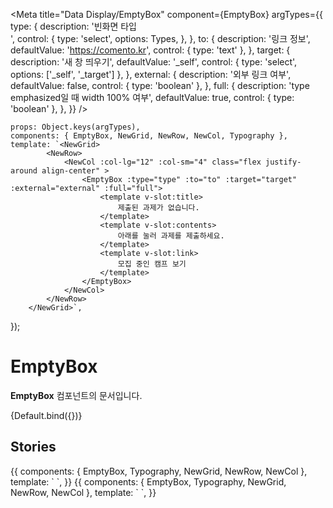 
<Meta
	title="Data Display/EmptyBox"
	component={EmptyBox}
	argTypes={{
		type: {
			description: '빈화면 타입<br/>',
			control: {
				type: 'select',
				options: Types,
			},
		},
		to: {
			description: '링크 정보',
			defaultValue: 'https://comento.kr',
			control: { type: 'text' },
		},
		target: {
			description: '새 창 띄우기',
			defaultValue: '_self',
			control: { type: 'select', options: ['_self', '_target'] },
		},
		external: {
			description: '외부 링크 여부',
			defaultValue: false,
			control: { type: 'boolean' },
		},
		full: {
			description: 'type emphasized일 때 width 100% 여부',
			defaultValue: true,
			control: { type: 'boolean' },
		},
	}}
/>

	props: Object.keys(argTypes),
	components: { EmptyBox, NewGrid, NewRow, NewCol, Typography },
	template: `<NewGrid>
            <NewRow>
                <NewCol :col-lg="12" :col-sm="4" class="flex justify-around align-center" >
                    <EmptyBox :type="type" :to="to" :target="target" :external="external" :full="full">
                        <template v-slot:title>
                            제출된 과제가 없습니다.
                        </template>
                        <template v-slot:contents>
                            아래를 눌러 과제를 제출하세요.
                        </template>
                        <template v-slot:link>
                            모집 중인 캠프 보기
                        </template>
                    </EmptyBox>
                </NewCol>
            </NewRow>
        </NewGrid>`,
});

# EmptyBox

**EmptyBox** 컴포넌트의 문서입니다.

<Story name="Default" height="100px">
	{Default.bind({})}
</Story>

<ArgsTable story="Default" />

## Stories

<Canvas>
	<Story name="Simple" height="100px">
		{{
			components: { EmptyBox, Typography, NewGrid, NewRow, NewCol },
			template: `<NewGrid>
                    <NewRow>
                        <NewCol :col-lg="12" :col-sm="4" class="flex justify-around align-center" >
                            <EmptyBox type="simple" target="_blank" external to="https://comento.kr">
                                <template v-slot:title>
                                    제출된 과제가 없습니다.
                                </template>
                                <template v-slot:contents>
                                    아래를 눌러 과제를 제출하세요.
                                </template>
                                <template v-slot:link>
                                    모집 중인 캠프 보기
                                </template>
                            </EmptyBox>
                            </NewCol>
                    </NewRow>
                </NewGrid>`,
		}}
	</Story>
</Canvas>

<Canvas>
	<Story name="Emphasized" height="120px">
		{{
			components: { EmptyBox, Typography, NewGrid, NewRow, NewCol },
			template: `<NewGrid>
                    <NewRow>
                        <NewCol :col-lg="12" :col-sm="4" class="flex justify-around align-center">
                            <EmptyBox type="emphasized">
                                <template v-slot:title>
                                    신청한 캠프가 없습니다.
                                </template>
                                <template v-slot:contents>
                                    아래를 눌러 내게 필요한 직무부트캠프를 찾아보세요.
                                </template>
                                <template v-slot:link>
                                    모집 중인 캠프 보기
                                </template>
                            </EmptyBox>
                        </NewCol>
                    </NewRow>
                </NewGrid>`,
		}}
	</Story>
</Canvas>
